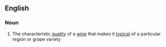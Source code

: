 ==English==

===Noun===
{{wikipedia}}
{{en-noun|-}}

# The characteristic [[quality]] of a [[wine]] that makes it [[typical]] of a particular region or grape variety